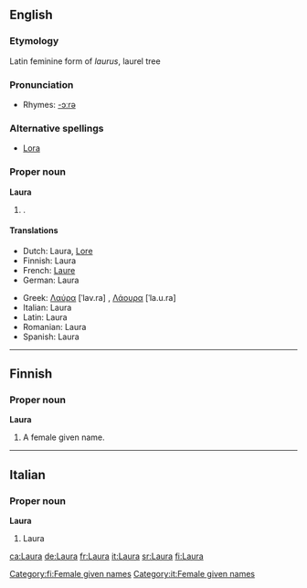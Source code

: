 {{see|laura}}
{{wikipedia}}
==English==

===Etymology===
Latin feminine form of ''laurus'', laurel tree

===Pronunciation===
*Rhymes: [[Rhymes:English:-ɔːrə|-ɔːrə]]

===Alternative spellings===
*[[Lora]]

===Proper noun===
'''Laura'''

# {{given name|female}}.

====Translations====
{{top}}
*Dutch: Laura, [[Lore]]
*Finnish: Laura
*French: [[Laure]]
*German: Laura
{{mid}}
*Greek: [[Λαύρα]] [ˈlav.ra] {{f}}, [[Λάουρα]] [ˈla.u.ra]
*Italian: Laura
*Latin: Laura
*Romanian: Laura
*Spanish: Laura
{{bottom}}

----

==Finnish==

===Proper noun===
'''Laura'''

# A female given name.

[[Category:fi:Female given names]]

----

==Italian==

===Proper noun===
'''Laura'''

# Laura

[[Category:it:Female given names]]

[[ca:Laura]]
[[de:Laura]]
[[fr:Laura]]
[[it:Laura]]
[[sr:Laura]]
[[fi:Laura]]